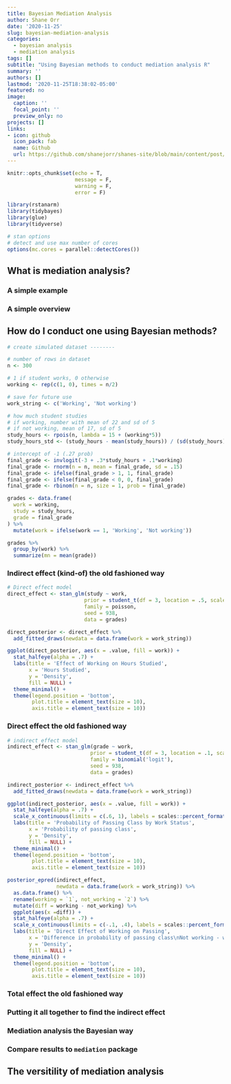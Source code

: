 ```yaml
---
title: Bayesian Mediation Analysis
author: Shane Orr
date: '2020-11-25'
slug: bayesian-mediation-analysis
categories:
  - bayesian analysis
  - mediation analysis
tags: []
subtitle: "Using Bayesian methods to conduct mediation analysis R"
summary: ''
authors: []
lastmod: '2020-11-25T18:38:02-05:00'
featured: no
image:
  caption: ''
  focal_point: ''
  preview_only: no
projects: []
links:
- icon: github
  icon_pack: fab
  name: Github
  url: https://github.com/shanejorr/shanes-site/blob/main/content/post/2020-11-25-bayesian-mediation-analysis/index.en.Rmd
---
```


```r
knitr::opts_chunk$set(echo = T,
                      message = F,
                      warning = F,
                      error = F)
```

```r
library(rstanarm)
library(tidybayes)
library(glue)
library(tidyverse)

# stan options
# detect and use max number of cores
options(mc.cores = parallel::detectCores())
```

## What is mediation analysis?

### A simple example

### A simple overview

## How do I conduct one using Bayesian methods?

```r
# create simulated dataset --------

# number of rows in dataset
n <- 300

# 1 if student works, 0 otherwise
working <- rep(c(1, 0), times = n/2)

# save for future use
work_string <- c('Working', 'Not working')

# how much student studies
# if working, number with mean of 22 and sd of 5
# if not working, mean of 17, sd of 5
study_hours <- rpois(n, lambda = 15 + (working*5))
study_hours_std <- (study_hours - mean(study_hours)) / (sd(study_hours) / 2)

# intercept of -1 (.27 prob)
final_grade <- invlogit(-3 + .3*study_hours + .1*working)
final_grade <- rnorm(n = n, mean = final_grade, sd = .15)
final_grade <- ifelse(final_grade > 1, 1, final_grade)
final_grade <- ifelse(final_grade < 0, 0, final_grade)
final_grade <- rbinom(n = n, size = 1, prob = final_grade)

grades <- data.frame(
  work = working,
  study = study_hours,
  grade = final_grade
) %>%
  mutate(work = ifelse(work == 1, 'Working', 'Not working'))

grades %>%
  group_by(work) %>%
  summarize(mn = mean(grade))
```

### Indirect effect (kind-of) the old fashioned way

```r
# Direct effect model
direct_effect <- stan_glm(study ~ work, 
                         prior = student_t(df = 3, location = .5, scale = 2),
                         family = poisson,
                         seed = 938,
                         data = grades)

direct_posterior <- direct_effect %>%
  add_fitted_draws(newdata = data.frame(work = work_string))
```

```r
ggplot(direct_posterior, aes(x = .value, fill = work)) +
  stat_halfeye(alpha = .7) +
  labs(title = 'Effect of Working on Hours Studied',
       x = 'Hours Studied',
       y = 'Density',
       fill = NULL) +
  theme_minimal() +
  theme(legend.position = 'bottom',
        plot.title = element_text(size = 10),
        axis.title = element_text(size = 10))
```
### Direct effect the old fashioned way

```r
# indirect effect model
indirect_effect <- stan_glm(grade ~ work, 
                           prior = student_t(df = 3, location = .1, scale = 2),
                           family = binomial('logit'),
                           seed = 938,
                           data = grades)

indirect_posterior <- indirect_effect %>%
  add_fitted_draws(newdata = data.frame(work = work_string))
```

```r
ggplot(indirect_posterior, aes(x = .value, fill = work)) +
  stat_halfeye(alpha = .7) +
  scale_x_continuous(limits = c(.6, 1), labels = scales::percent_format(accuracy = 1)) +
  labs(title = 'Probability of Passing Class by Work Status',
       x = 'Probability of passing class',
       y = 'Density',
       fill = NULL) +
  theme_minimal() +
  theme(legend.position = 'bottom',
        plot.title = element_text(size = 10),
        axis.title = element_text(size = 10))
```

```r
posterior_epred(indirect_effect, 
                newdata = data.frame(work = work_string)) %>%
  as.data.frame() %>%
  rename(working = `1`, not_working = `2`) %>%
  mutate(diff = working - not_working) %>%
  ggplot(aes(x =diff)) +
  stat_halfeye(alpha = .7) +
  scale_x_continuous(limits = c(-.1, .4), labels = scales::percent_format(accuracy = 1)) +
  labs(title = 'Direct Effect of Working on Passing',
       x = 'Difference in probability of passing class\nNot working - working',
       y = 'Density',
       fill = NULL) +
  theme_minimal() +
  theme(legend.position = 'bottom',
        plot.title = element_text(size = 10),
        axis.title = element_text(size = 10))
```

### Total effect the old fashioned way

### Putting it all together to find the indirect effect

### Mediation analysis the Bayesian way

### Compare results to `mediation` package

## The versitility of mediation analysis